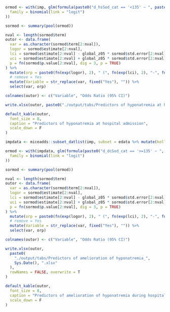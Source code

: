 ```r

ormod <- with(imp, glm(formula(paste0("d_hsSod_cat == '<135' ~ ", paste(logvars, collapse = " + "))),
  family = binomial(link = "logit")
))

sormod <- summary(pool(ormod))

nval <- length(sormod$term)
outor <- data.frame(
  var = as.character(sormod$term[2:nval]),
  logor = sormod$estimate[2:nval],
  lci = sormod$estimate[2:nval] - global_z05 * sormod$std.error[2:nval],
  uci = sormod$estimate[2:nval] + global_z05 * sormod$std.error[2:nval],
  p = fn(sormod$p.value[2:nval], dig = 3, p = TRUE)
) %>%
  mutate(orp = paste0(fn(exp(logor), 2), " (", fn(exp(lci), 2), "-", fn(exp(uci), 2), "), ", p)) %>%
  # remove = Yes
  mutate(Variable = str_replace(var, fixed("Yes"), "")) %>%
  select(var, orp)

colnames(outor) <- c("Variable", "Odds Ratio (95% CI)")

write.xlsx(outor, paste0("./output/tabs/Predictors of hyponatremia at hospital admission_", Sys.Date(), ".xlsx"), rowNames = FALSE, overwrite = T)

default_kable(outor,
  font_size = 8,
  caption = "Predictors of hyponatremia at hospital admission",
  scale_down = F
)
```

```r

impdata <- miceadds::subset_datlist(imp, subset = edata %>% mutate(koll = !is.na(d_dcSod_cat) & d_hsSod_cat == "<135") %>% pull(koll))

ormod <- with(impdata, glm(formula(paste0("d_dcSod_cat == '>=135' ~ ", paste(predvarsmult, collapse = " + "))),
  family = binomial(link = "logit")
))

sormod <- summary(pool(ormod))

nval <- length(sormod$term)
outor <- data.frame(
  var = as.character(sormod$term[2:nval]),
  logor = sormod$estimate[2:nval],
  lci = sormod$estimate[2:nval] - global_z05 * sormod$std.error[2:nval],
  uci = sormod$estimate[2:nval] + global_z05 * sormod$std.error[2:nval],
  p = fn(sormod$p.value[2:nval], dig = 3, p = TRUE)
) %>%
  mutate(orp = paste0(fn(exp(logor), 2), " (", fn(exp(lci), 2), "-", fn(exp(uci), 2), "), ", p)) %>%
  # remove = Yes
  mutate(Variable = str_replace(var, fixed("Yes"), "")) %>%
  select(var, orp)

colnames(outor) <- c("Variable", "Odds Ratio (95% CI)")

write.xlsx(outor,
  paste0(
    "./output/tabs/Predictors of amelioration of hyponatremia_",
    Sys.Date(), ".xlsx"
  ),
  rowNames = FALSE, overwrite = T
)

default_kable(outor,
  font_size = 8,
  caption = "Predictors of amelioration of hyponatremia during hospitalization",
  scale_down = F
)
```
